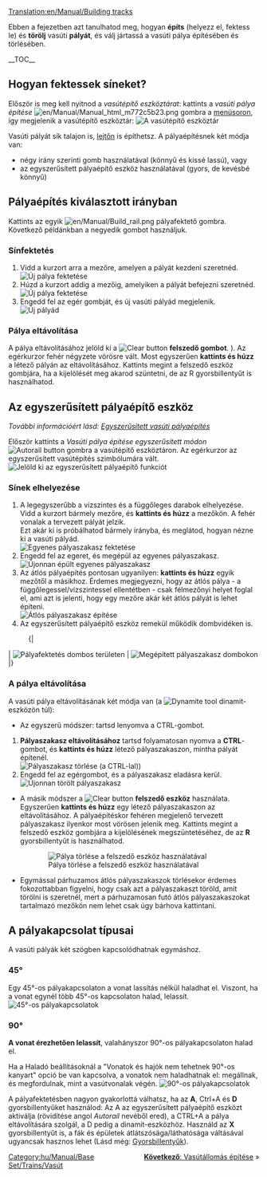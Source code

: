 [[Translation:en/Manual/Building tracks]]
{{hu/Manual/Oktatás}}

<!-- for search bot mainly -->
Ebben a fejezetben azt tanulhatod meg, hogyan '''építs''' (helyezz el, fektess le) és '''törölj''' vasúti '''pályát''', és válj jártassá a vasúti pálya építésében és törlésében.

__TOC__
==Hogyan fektessek síneket?==

Először is meg kell nyitnod a ''vasútépítő eszköztárat'': kattints a ''vasúti pálya építése'' [[File:en/Manual/Manual html m772c5b23.png]] gombra a [[hu/Manual/Felhasználói felület|menüsoron]], így megjelenik a vasútépítő eszköztár:
[[File:hu/Manual/Railroad Construction.png|none|frame|A vasútépítő eszköztár]]

Vasúti pályát sík talajon is, [[hu/Archive/Manual/Settings/Építkezés lejtőkön|lejtőn]] is építhetsz. A pályaépítésnek két módja van: 
* négy irány szerinti gomb használatával (könnyű és kissé lassú), vagy 
* az egyszerűsített pályaépítő eszköz használatával (gyors, de kevésbé könnyű)

== Pályaépítés kiválasztott irányban ==

Kattints az egyik [[File:en/Manual/Build rail.png]] pályafektető gombra. Következő példánkban a negyedik gombot használjuk.

=== Sínfektetés ===
#Vidd a kurzort arra a mezőre, amelyen a pályát kezdeni szeretnéd.<br/>[[File:en/Manual/Laying track 1.png|none|frame|Új pálya fektetése]]
#Húzd a kurzort addig a mezőig, amelyiken a pályát befejezni szeretnéd.<br/>[[File:en/Manual/Laying track 2.png|none|frame|Új pálya fektetése]]
#Engedd fel az egér gombját, és új vasúti pályád megjelenik.<br/>[[File:en/Manual/Laying track 3.png|none|frame|Új pályád]]

=== Pálya eltávolítása === 
A pálya eltávolításához jelöld ki a [[File:en/Manual/Toggle clear active.png|Clear button]] '''felszedő gombot'''.  ). Az egérkurzor fehér négyzete vörösre vált. Most egyszerűen '''kattints és húzz''' a létező pályán az eltávolításához. Kattints megint a felszedő eszköz gombjára, ha a kijelölését meg akarod szüntetni, de az R gyorsbillentyűt is használhatod.

== Az egyszerűsített pályaépítő eszköz==
''További információért lásd: [[hu/Archive/Manual/Egyszerűsített vasúti pályaépítés|Egyszerűsített vasúti pályaépítés]]''


Először kattints a ''Vasúti pálya építése egyszerűsített módon''  [[File:en/Manual/Build autorail.png|Autorail button]] gombra a vasútépítő eszköztáron. Az egérkurzor az egyszerűsített vasútépítés szimbólumára vált. 
[[File:en/Manual/AutorailTut1.png|none|frame|Jelöld ki az egyszerűsített pályaépítő funkciót]]

=== Sínek elhelyezése ===
# A legegyszerűbb a vízszintes és a függőleges darabok elhelyezése. Vidd a kurzort bármely mezőre, és '''kattints és húzz''' a mezőkön. A fehér vonalak a tervezett pályát jelzik.<br/> Ezt akár ki is próbálhatod bármely irányba, és meglátod, hogyan nézne ki a vasúti pályád.<br/>[[File:en/Manual/AutorailTut2.png|none|frame|Egyenes pályaszakasz fektetése]]
# Engedd fel az egeret, és megépül az egyenes pályaszakasz.<br/>[[File:en/Manual/AutorailTut3.png|none|frame|Újonnan épült egyenes pályaszakasz]]
# Az átlós pályaépítés pontosan ugyanilyen: '''kattints és húzz''' egyik mezőtől a másikhoz. Érdemes megjegyezni, hogy az átlós pálya - a függőlegessel/vízszintessel ellentétben - csak félmezőnyi helyet foglal el, ami azt is jelenti, hogy egy mezőre akár két átlós pályát is lehet építeni. <br/>[[File:en/Manual/AutorailTut4.png|none|frame|Átlós pályaszakasz építése]]
# Az egyszerűsített pályaépítő eszköz remekül működik dombvidéken is.
:{|
| [[File:en/Manual/AutorailTut5.png|none|frame|Pályafektetés dombos területen]]
| [[File:en/Manual/AutorailTut6.png|none|frame|Megépített pályaszakasz dombokon]]
|}
=== A pálya eltávolítása ===
A vasúti pálya eltávolításának két módja van (a [[File:en/Manual/Clear title.png|Dynamite tool]] dinamit-eszközön túl):

*Az egyszerű módszer: tartsd lenyomva a CTRL-gombot.

# '''Pályaszakasz eltávolításához''' tartsd folyamatosan nyomva a '''CTRL'''-gombot, és '''kattints és húzz''' létező pályaszakaszon, mintha pályát építenél.<br/>[[File:en/Manual/AutorailTut7.png|none|frame|Pályaszakasz törlése (a CTRL-lal))]]
# Engedd fel az egérgombot, és a pályaszakasz eladásra kerül.<br/>[[File:en/Manual/AutorailTut8.png|none|frame|Újonnan törölt pályaszakasz]]

* A másik módszer a [[File:en/Manual/Toggle clear active.png|Clear button]] '''felszedő eszköz''' használata. Egyszerűen '''kattints és húzz''' egy létező pályaszakaszon az eltávolításához. A pályaépítéskor fehéren megjelenő tervezett pályaszakasz ilyenkor most vörösen jelenik meg. Kattints megint a felszedő eszköz gombjára a kijelölésének megszüntetéséhez, de az '''R''' gyorsbillentyűt is használhatod.<br/>
:[[File:en/Manual/AutorailTut11.png|none|frame|Pálya törlése a felszedő eszköz használatával]]

* Egymással párhuzamos átlós pályaszakaszok törlésekor érdemes fokozottabban figyelni, hogy csak azt a pályaszakaszt töröld, amit törölni is szeretnél, mert a párhuzamosan futó átlós pályaszakaszokat tartalmazó mezőkön nem lehet csak úgy bárhova kattintani. 

== A pályakapcsolat típusai ==
A vasúti pályák két szögben kapcsolódhatnak egymáshoz.

===45&#176;=== 
Egy 45&#176;-os pályakapcsolaton a vonat lassítás nélkül haladhat el. Viszont, ha a vonat egynél több 45&#176;-os  kapcsolaton halad, lelassít. 
[[File:en/Manual/AutorailTut9.png|frame|none|45&#176;-os pályakapcsolatok]]

===90&#176;===
'''A vonat érezhetően lelassít''', valahányszor  90&#176;-os pályakapcsolaton halad el.

Ha a Haladó beállításoknál a "Vonatok és hajók nem tehetnek 90&#176;-os kanyart" opció be van kapcsolva, a vonatok nem haladhatnak el: megállnak, és megfordulnak, mint a vasútvonalak végén. 
[[File:en/Manual/AutorailTut10.png|frame|none|90&#176;-os pályakapcsolatok]]

A pályafektetésben nagyon gyakorlottá válhatsz, ha az '''A''', Ctrl+A és '''D''' gyorsbillentyűket használod: Az A az egyszerűsített pályaépítő eszközt aktiválja (rövidítése angol ''Autorail'' nevéből ered), a CTRL+A a pálya eltávolítására szolgál, a D pedig a dinamit-eszközhöz. Használd az '''X''' gyorsbillentyűt is, a fák és épületek átlátszósága/láthatósága váltásával ugyancsak hasznos lehet (Lásd még: [[hu/Manual/Gyorsbillentyűk|Gyorsbillentyűk]]).

<span style="float: right">[[hu/Manual/Vasútállomás építése|'''Következő''': Vasútállomás építése]] &raquo;</span>

[[Category:hu/Manual/Base Set/Trains/Vasút]]